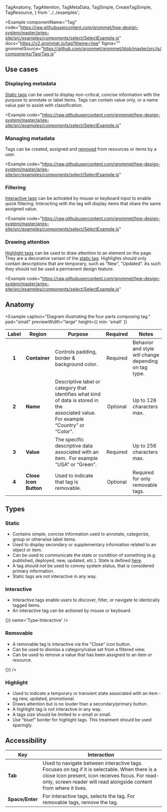   TagAnatomy,
  TagAttention,
  TagMetaData,
  TagSimple,
  CreateTagSimple,
  TagResource,
} from '../../examples';

<Example
  componentName="Tag"
  code="https://raw.githubusercontent.com/grommet/hpe-design-system/master/aries-site/src/examples/components/select/SelectExample.js"
  docs="https://v2.grommet.io/tag?theme=hpe"
  figma=""
  grommetSource="https://github.com/grommet/grommet/blob/master/src/js/components/Tag/Tag.js"
>
  <TagSimple />
</Example>

## Use cases

### Displaying metadata
[Static tags](/components/tag#static) can be used to display non-critical, concise information with
the purpose to annotate or label items. Tags can contain value only,
or a name value pair to assist with classification.

<Example
  code="https://raw.githubusercontent.com/grommet/hpe-design-system/master/aries-site/src/examples/components/select/SelectExample.js"
>
  <TagMetaData />
</Example>

### Managing metadata
Tags can be created, assigned and [removed](/components/tag#removable) from resources or items by a user.

<Example
  code="https://raw.githubusercontent.com/grommet/hpe-design-system/master/aries-site/src/examples/components/select/SelectExample.js"
>
  <CreateTagSimple />
</Example>

### Filtering
[Interactive tags](/components/tag#interactive) can be activated by mouse or keyboard input to enable quick filtering.
Interacting with the tag will display items that share the same assigned value.

<Example
  code="https://raw.githubusercontent.com/grommet/hpe-design-system/master/aries-site/src/examples/components/select/SelectExample.js"
>
  <TagResource />
</Example>

### Drawing attention
[Highlight tags](/components/tag#highlight) can be used to draw attention to an element on the page.
They are a decorative variant of the [static tag](/components/tag#static).
Highlights should only contain descriptions that are temporary, such as “New”,
“Updated”. As such they should not be used a permanent design feature.

<Example
  code="https://raw.githubusercontent.com/grommet/hpe-design-system/master/aries-site/src/examples/components/select/SelectExample.js"
>
  <TagAttention />
</Example>



## Anatomy

<Example
  caption="Diagram illustrating the four parts composing tag."
  pad="small"
  previewWidth="large"
  height={{ min: 'small' }}
>
  <TagAnatomy />
</Example>


| Label | Region        | Purpose                                                      | Required | Notes                                                       |
| :---: | ------------- | ------------------------------------------------------------ | :------: | ----------------------------------------------------------- |
| **1** | **Container** | Controls padding, border & background color.              | Required | Behavior and style will change depending on tag type.                                                        |
| **2** | **Name**      | Descriptive label or category that identifies what kind of data is stored in the associated value. For example “Country” or “Color”.             | Optional | Up to 128 characters max.                     |
| **3** | **Value**     | The specific descriptive data associated with an item.  For example “USA” or “Green”. | Required | Up to 256 characters max. |
| **4** | **Close Icon Button**      | Used to indicate that tag is removable. | Optional | Required for only removable tags.  |


## Types

### Static
- Contains simple, concise information used to annotate, categorize, group or otherwise label items.
- Used to display secondary or supplementary information related to an object or item. 
- Can be used to communicate the state or condition of something (e.g. published, deployed, new, updated, etc.). State is defined [here](/components/notification#taxonomy).
- A tag should not be used to convey system status, that is considered primary information.
- Static tags are not interactive in any way.

<Example plain>
  <Tag alignSelf='start' name='Type-Static' />
</Example>


### Interactive 
- Interactive tags enable users to discover, filter, or navigate to identically tagged items.
- An interactive tag can be actioned by mouse or keyboard.

<Example plain>
  <Tag alignSelf='start' onClick={() => {}} name='Type-Interactive' />
</Example>

### Removable

- A removable tag is interactive via the "Close" icon button.
- Can be used to dismiss a category/value set from a filtered view.
- Can be used to remove a value that has been assigned to an item or resource.
<Example plain>
  <Tag alignSelf='start' name='Type-Removable' onRemove={() => {}} />
</Example>

### Highlight

- Used to indicate a temporary or transient state associated with an item - eg new, updated, promotional.
- Draws attention but is no louder than a secondary/primary button.
- A highlight tag is not interactive in any way.
- A tags size should be limited to x-small or small.
- Use “blue!” border for highlight tags. This treatment should be used sparingly.
<Example plain>
  <Tag alignSelf='start' border={{ color: 'blue' }} name='Type-Highlight' />
</Example>


## Accessibility


| Key                   | Interaction                                                                                                                    |
| --------------------- | ------------------------------------------------------------------------------------------------------------------------------ |
| **Tab**               | Used to navigate between interactive tags. Focuses on tag if it is selectable. When there is a close icon present, icon receives focus. For read-only, screen reader will read alongside content from where it lives. |
| **Space/Enter**       | For interactive tags, selects the tag. For removable tags, remove the tag.                                                                                      |
